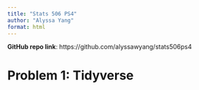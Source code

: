 ```yaml
---
title: "Stats 506 PS4"
author: "Alyssa Yang"
format: html
---
```


**GitHub repo link**: https://github.com/alyssawyang/stats506ps4

# Problem 1: Tidyverse